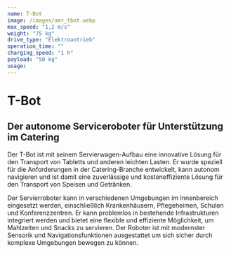```yaml
---
name: T-Bot
image: /images/amr_tbot.webp
max_speed: "1,2 m/s"
weight: "75 kg"
drive_type: "Elektroantrieb"
operation_time: ""
charging_speed: "1 h"
payload: "50 kg"
usage:
---
```


# T-Bot

## Der autonome Serviceroboter für Unterstützung im Catering

Der T-Bot ist mit seinem Servierwagen-Aufbau eine innovative Lösung für den Transport von Tabletts und anderen leichten Lasten. Er wurde speziell für die Anforderungen in der Catering-Branche entwickelt, kann autonom navigieren und ist damit eine zuverlässige und kosteneffiziente Lösung für den Transport von Speisen und Getränken.

Der Servierroboter kann in verschiedenen Umgebungen im Innenbereich eingesetzt werden, einschließlich Krankenhäusern, Pflegeheimen, Schulen und Konferenzzentren. Er kann problemlos in bestehende Infrastrukturen integriert werden und bietet eine flexible und effiziente Möglichkeit, um Mahlzeiten und Snacks zu servieren. Der Roboter ist mit modernster Sensorik und Navigationsfunktionen ausgestattet um sich sicher durch komplexe Umgebungen bewegen zu können.
